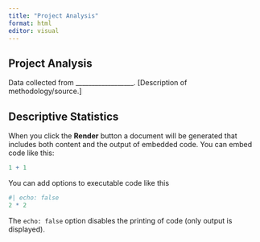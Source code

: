 ```yaml
---
title: "Project Analysis"
format: html
editor: visual
---
```


## Project Analysis

Data collected from \_\_\_\_\_\_\_\_\_\_\_\_\_\_\_\_\_\_. \[Description of methodology/source.\]

## Descriptive Statistics

When you click the **Render** button a document will be generated that includes both content and the output of embedded code. You can embed code like this:

```r
1 + 1
```

You can add options to executable code like this

```r
#| echo: false
2 * 2
```

The `echo: false` option disables the printing of code (only output is displayed).
